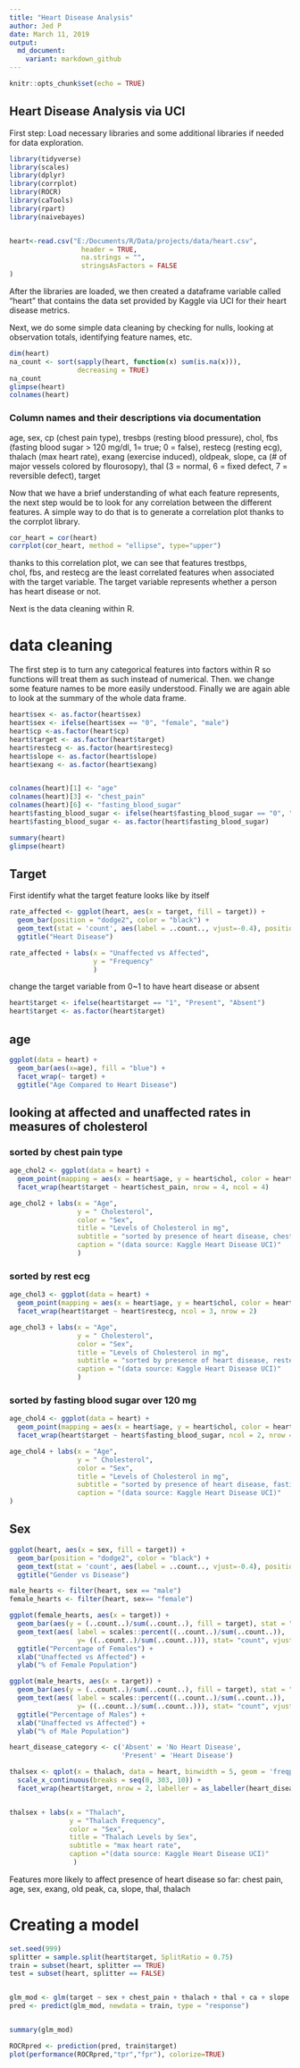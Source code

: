 ```yaml
---
title: "Heart Disease Analysis"
author: Jed P
date: March 11, 2019
output:
  md_document:
    variant: markdown_github
---
```


```r
knitr::opts_chunk$set(echo = TRUE)
```

## Heart Disease Analysis via UCI 

First step: Load necessary libraries and some additional libraries if needed for data exploration.

```r

library(tidyverse)
library(scales)
library(dplyr)
library(corrplot)
library(ROCR)
library(caTools)
library(rpart)
library(naivebayes)


heart<-read.csv("E:/Documents/R/Data/projects/data/heart.csv",
                  header = TRUE,
                  na.strings = "",
                  stringsAsFactors = FALSE
)

```

After the libraries are loaded, we then created a dataframe variable called "heart" that contains the data set provided by Kaggle via UCI for their heart disease metrics.

Next, we do some simple data cleaning by checking for nulls, looking at observation totals, identifying feature names, etc.

```r
dim(heart) 
na_count <- sort(sapply(heart, function(x) sum(is.na(x))),
                 decreasing = TRUE)
na_count
glimpse(heart)
colnames(heart)
```

### Column names and their descriptions via documentation

age, sex, cp (chest pain type), tresbps (resting blood pressure), chol, fbs (fasting blood sugar > 120 mg/dl, 1= true; 0 = false), 
restecg (resting ecg), thalach (max heart rate), exang (exercise induced), oldpeak, slope, ca (# of major vessels colored by flourosopy), 
thal (3 = normal, 6 = fixed defect, 7 = reversible defect), target


Now that we have a brief understanding of what each feature represents, the next step would be to look for any correlation between the different features. A simple way to do that is to generate a correlation plot thanks to the corrplot library.
```r
cor_heart = cor(heart)
corrplot(cor_heart, method = "ellipse", type="upper")
```

thanks to this correlation plot, we can see that features trestbps, \
chol, fbs, and restecg are the least correlated features when associated with the target variable. The target variable represents whether a person has heart disease or not.

Next is the data cleaning within R.

# data cleaning

The first step is to turn any categorical features into factors within R so functions will treat them as such instead of numerical. Then. we change some feature names to be more easily understood. Finally we are again able to look at the summary of the whole data frame.
```r
heart$sex <- as.factor(heart$sex)
heart$sex <- ifelse(heart$sex == "0", "female", "male")
heart$cp <-as.factor(heart$cp)
heart$target <- as.factor(heart$target)
heart$restecg <- as.factor(heart$restecg)
heart$slope <- as.factor(heart$slope)
heart$exang <- as.factor(heart$exang)


colnames(heart)[1] <- "age"
colnames(heart)[3] <- "chest_pain"
colnames(heart)[6] <- "fasting_blood_sugar"
heart$fasting_blood_sugar <- ifelse(heart$fasting_blood_sugar == "0", "under 120 mg", "over 120mg")
heart$fasting_blood_sugar <- as.factor(heart$fasting_blood_sugar)

summary(heart)
glimpse(heart)
```

## Target
First identify what the target feature looks like by itself
```r
rate_affected <- ggplot(heart, aes(x = target, fill = target)) +
  geom_bar(position = "dodge2", color = "black") +
  geom_text(stat = 'count', aes(label = ..count.., vjust=-0.4), position = position_dodge(width=0.9)) +
  ggtitle("Heart Disease")

rate_affected + labs(x = "Unaffected vs Affected",
                     y = "Frequency"
                     )
```

change the target variable from 0~1 to have heart disease or absent
```r
heart$target <- ifelse(heart$target == "1", "Present", "Absent")
heart$target <- as.factor(heart$target)
```

## age
```r
ggplot(data = heart) +
  geom_bar(aes(x=age), fill = "blue") +
  facet_wrap(~ target) +
  ggtitle("Age Compared to Heart Disease")
```

## looking at affected and unaffected rates in measures of cholesterol
### sorted by chest pain type

```r
age_chol2 <- ggplot(data = heart) +
  geom_point(mapping = aes(x = heart$age, y = heart$chol, color = heart$sex), position = "jitter") +
  facet_wrap(heart$target ~ heart$chest_pain, nrow = 4, ncol = 4)

age_chol2 + labs(x = "Age", 
                 y = " Cholesterol", 
                 color = "Sex", 
                 title = "Levels of Cholesterol in mg", 
                 subtitle = "sorted by presence of heart disease, chest pain type", 
                 caption = "(data source: Kaggle Heart Disease UCI)"
                 )
```

### sorted by rest ecg
```r
age_chol3 <- ggplot(data = heart) +
  geom_point(mapping = aes(x = heart$age, y = heart$chol, color = heart$sex), position = "jitter") +
  facet_wrap(heart$target ~ heart$restecg, ncol = 3, nrow = 2)

age_chol3 + labs(x = "Age", 
                 y = " Cholesterol", 
                 color = "Sex", 
                 title = "Levels of Cholesterol in mg", 
                 subtitle = "sorted by presence of heart disease, restecg", 
                 caption = "(data source: Kaggle Heart Disease UCI)"
                 )
```

### sorted by fasting blood sugar over 120 mg
```r
age_chol4 <- ggplot(data = heart) +
  geom_point(mapping = aes(x = heart$age, y = heart$chol, color = heart$sex), position = "jitter") +
  facet_wrap(heart$target ~ heart$fasting_blood_sugar, ncol = 2, nrow = 2)

age_chol4 + labs(x = "Age", 
                 y = " Cholesterol", 
                 color = "Sex", 
                 title = "Levels of Cholesterol in mg", 
                 subtitle = "sorted by presence of heart disease, fasting blood sugar over 120 mg", 
                 caption = "(data source: Kaggle Heart Disease UCI)"
)

```
## Sex
```r
ggplot(heart, aes(x = sex, fill = target)) +
  geom_bar(position = "dodge2", color = "black") +
  geom_text(stat = 'count', aes(label = ..count.., vjust=-0.4), position = position_dodge(width=0.9)) +
  ggtitle("Gender vs Disease") 
```  
```r
male_hearts <- filter(heart, sex == "male")
female_hearts <- filter(heart, sex== "female")

ggplot(female_hearts, aes(x = target)) +
  geom_bar(aes(y = (..count..)/sum(..count..), fill = target), stat = "count", color = "black") +
  geom_text(aes( label = scales::percent((..count..)/sum(..count..)),
                 y= ((..count..)/sum(..count..))), stat= "count", vjust = -0.4) +
  ggtitle("Percentage of Females") +
  xlab("Unaffected vs Affected") +
  ylab("% of Female Population")

ggplot(male_hearts, aes(x = target)) +
  geom_bar(aes(y = (..count..)/sum(..count..), fill = target), stat = "count", color = "black") +
  geom_text(aes( label = scales::percent((..count..)/sum(..count..)),
                 y= ((..count..)/sum(..count..))), stat= "count", vjust = -0.4) +
  ggtitle("Percentage of Males") +
  xlab("Unaffected vs Affected") +
  ylab("% of Male Population")
```



```r
heart_disease_category <- c('Absent' = 'No Heart Disease',
                            'Present' = 'Heart Disease')

thalsex <- qplot(x = thalach, data = heart, binwidth = 5, geom = 'freqpoly', color = sex) +
  scale_x_continuous(breaks = seq(0, 303, 10)) +
  facet_wrap(heart$target, nrow = 2, labeller = as_labeller(heart_disease_category))


thalsex + labs(x = "Thalach",
               y = "Thalach Frequency",
               color = "Sex",
               title = "Thalach Levels by Sex",
               subtitle = "max heart rate",
               caption ="(data source: Kaggle Heart Disease UCI)"
                )
```

Features more likely to affect presence of heart disease so far:
chest pain, age, sex, exang, old peak, ca, slope, thal, thalach

# Creating a model
```r
set.seed(999)
splitter = sample.split(heart$target, SplitRatio = 0.75)
train = subset(heart, splitter == TRUE)
test = subset(heart, splitter == FALSE)


glm_mod <- glm(target ~ sex + chest_pain + thalach + thal + ca + slope + exang + oldpeak, data=train, family = "binomial")
pred <- predict(glm_mod, newdata = train, type = "response")


summary(glm_mod)

ROCRpred <- prediction(pred, train$target)
plot(performance(ROCRpred,"tpr","fpr"), colorize=TRUE)

```
